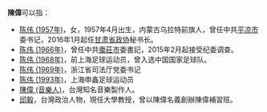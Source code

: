 '''陳偉'''可以指：
*[[陈伟_(1957年)|陈伟 (1957年)]]，女，1957年4月出生，内蒙古乌拉特前旗人，曾任中共[[平凉市|平凉市]]委书记，2016年1月起任[[甘肃省政协|甘肃省政协]]秘书长。
*[[陈伟_(1966年)|陈伟 (1966年)]]，曾任中共[[棗莊市|棗莊市]]委書記，2015年2月起接受纪委调查。
*[[陈伟_(1968年)|陈伟 (1968年)]]，前上海足球运动员，曾入选中国国家足球队。
*[[陈伟_(1969年)|陈伟 (1969年)]]，浙江省司法厅党委书记
*[[陈伟_(1993年)|陈伟 (1993年)]]，上海申鑫足球运动员
*[[陳偉_(音樂人)|陳偉 (音樂人)]]，台灣知名音樂製作人。
*[[邱毅|邱毅]]，台灣政治人物，現任大學教授，曾以陳偉名義創辦陳偉補習班。
{{disambig|W偉|Cat=二字陳姓人名消歧义}}